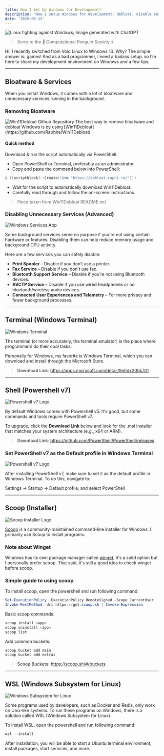 ```yaml
---
title: How I Set Up Windows for Development!
description: 'How I setup Windows for development: debloat, disable services, install Terminal & PowerShell 7, use Scoop package manager, and configure WSL.'
date: '2025-06-13'
---
```


<Image src={Image1} alt="Linux fighting against Windows; Image generated with ChatGPT"/>

> Sorry to the 🐧 Computational Penguin Society :(

Hi! I recently switched from Void Linux to Windows 10. Why? The simple answer is: games! And as a bad programmer, I need a badass setup. so I’m here to share my development environment on Windows and a few tips.

---

## Bloatware & Services

When you install Windows, it comes with a lot of bloatware and unnecessary services running in the background.

### Removing Bloatware

<Image src={Image3} alt="Win11Debloat Github Repository"/>
The best way to remove bloatware and debloat Windows is by using [Win11Debloat](https://github.com/Raphire/Win11Debloat)


#### Quick method

Download & run the script automatically via PowerShell.

- Open PowerShell or Terminal, preferably as an administrator.
- Copy and paste the command below into PowerShell:
```powershell
& ([scriptblock]::Create((irm "https://debloat.raphi.re/")))
```
- Wait for the script to automatically download Win11Debloat.
- Carefully read through and follow the on-screen instructions.

> Piece taken from Win11Debloat README.md 


### Disabling Unnecessary Services (Advanced)

<Image src={Image2} alt="Windows Services App" />

Some background services serve no purpose if you're not using certain hardware or features. Disabling them can help reduce memory usage and background CPU activity.

Here are a few services you can safely disable:

- **Print Spooler** – Disable if you don’t use a printer.
- **Fax Service** – Disable if you don't use fax.
- **Bluetooth Support Service** – Disable if you’re not using Bluetooth devices.
- **AVCTP Service** – Disable if you use wired headphones or no bluetooth/wireless audio devices.
- **Connected User Experiences and Telemetry** – For more privacy and fewer background processes.

---

## Terminal (Windows Terminal)

<Image src={Image4} alt="Windows Terminal" />

The terminal (or more accurately, the terminal emulator) is the place where programmers do their cool tasks.

Personally for Windows, my favorite is Windows Terminal, which you can download and install through the Microsoft Store.

> **Download Link**: https://apps.microsoft.com/detail/9n0dx20hk701

---

## Shell (Powershell v7)

<Image src={Image5} alt="Powershell v7 Logo"/>

By default Windows comes with Powershell v5. It's good, but some commands and tools require PowerShell v7.

To upgrade, click the **Download Link** below and look for the .msi installer that matches your system architecture (e.g., x64 or ARM).

> **Download Link**: https://github.com/PowerShell/PowerShell/releases

### Set PowerShell v7 as the Default profile in Windows Terminal 

<Image src={Image8} alt="Powershell v7 Logo"/>

After installing PowerShell v7, make sure to set it as the default profile in Windows Terminal.
To do this, navigate to:

Settings → Startup → Default profile, and select PowerShell

---

## Scoop (Installer)

<Image src={Image6} alt="Scoop Installer Logo"/>

[Scoop](https://scoop.sh/) is a community-maintained command-line installer for Windows. I primarily use Scoop to install programs.

### Note about Winget

Windows has its own package manager called [winget](https://github.com/microsoft/winget-cli), it's a solid option but I personally prefer scoop. That said, it's still a good idea to check winget before scoop.

### Simple guide to using scoop

To install scoop, open the powershell and run following command:

```powershell
Set-ExecutionPolicy -ExecutionPolicy RemoteSigned -Scope CurrentUser
Invoke-RestMethod -Uri https://get.scoop.sh | Invoke-Expression
```

Basic scoop commands:

```powershell
scoop install <app>
scoop uninstall <app>
scoop list 
```

Add common buckets:

```powershell
scoop bucket add main
scoop bucket add extras
```

> **Scoop Buckets**: https://scoop.sh/#/buckets

---

## WSL (Windows Subsystem for Linux)

<Image src={Image7} alt="Windows Subsystem for Linux"/>

Some programs used by developers, such as Docker and Redis, only work on Unix-like systems. To run these programs on Windows, there is a solution called WSL (Windows Subsystem for Linux).

To install WSL, open the powershell and run following command:

```powershell
wsl --install
```

After installation, you will be able to start a Ubuntu terminal environment, install packages, start services, and more.
